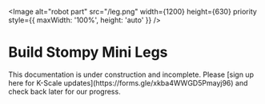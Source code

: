 
<Image
  alt="robot part"
  src="/leg.png"
  width={1200}
  height={630}
  priority
  style={{ maxWidth: '100%', height: 'auto' }}
/>

# Build Stompy Mini Legs

<Callout type="warning" emoji="⚠️">
This documentation is under construction and incomplete. Please [sign up here for K-Scale updates](https://forms.gle/xkba4WWGD5Pmayj96) and check back later for our progress.
</Callout>
